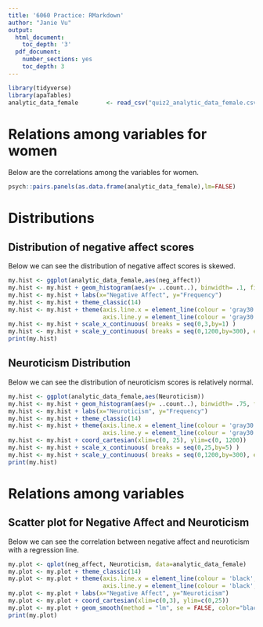 ```yaml
---
title: '6060 Practice: RMarkdown'
author: "Janie Vu"
output:
  html_document:
    toc_depth: '3'
  pdf_document:
    number_sections: yes
    toc_depth: 3
---
```


```r
library(tidyverse)
library(apaTables)
analytic_data_female        <- read_csv("quiz2_analytic_data_female.csv")
```

# **Relations among variables for women**
Below are the correlations among the variables for women.

```r
psych::pairs.panels(as.data.frame(analytic_data_female),lm=FALSE)
```

\pagebreak

# **Distributions**

## **Distribution of negative affect scores**

Below we can see the distribution of negative affect scores is skewed.

```r
my.hist <- ggplot(analytic_data_female,aes(neg_affect))
my.hist <- my.hist + geom_histogram(aes(y= ..count..), binwidth= .1, fill="gray30", color="gray30")
my.hist <- my.hist + labs(x="Negative Affect", y="Frequency")
my.hist <- my.hist + theme_classic(14)
my.hist <- my.hist + theme(axis.line.x = element_line(colour = 'gray30', size=0.5, linetype='solid'),
                           axis.line.y = element_line(colour = 'gray30', size=0.5, linetype='solid'))
my.hist <- my.hist + scale_x_continuous( breaks = seq(0,3,by=1) )
my.hist <- my.hist + scale_y_continuous( breaks = seq(0,1200,by=300), expand=c(0,0) )
print(my.hist)  
```

\pagebreak

## **Neuroticism Distribution**

Below we can see the distribution of neuroticism scores is relatively normal.

```r
my.hist <- ggplot(analytic_data_female,aes(Neuroticism))
my.hist <- my.hist + geom_histogram(aes(y= ..count..), binwidth= .75, fill="gray30", color="gray30")
my.hist <- my.hist + labs(x="Neuroticism", y="Frequency")
my.hist <- my.hist + theme_classic(14)
my.hist <- my.hist + theme(axis.line.x = element_line(colour = 'gray30', size=0.5, linetype='solid'),
                           axis.line.y = element_line(colour = 'gray30', size=0.5, linetype='solid'))
my.hist <- my.hist + coord_cartesian(xlim=c(0, 25), ylim=c(0, 1200))
my.hist <- my.hist + scale_x_continuous( breaks = seq(0,25,by=5) )
my.hist <- my.hist + scale_y_continuous( breaks = seq(0,1200,by=300), expand=c(0,0) )
print(my.hist)
```

\pagebreak

# **Relations among variables**

## **Scatter plot for Negative Affect and Neuroticism**

Below we can see the correlation between negative affect and neuroticism with a regression line.

```r
my.plot <- qplot(neg_affect, Neuroticism, data=analytic_data_female)
my.plot <- my.plot + theme_classic(14)
my.plot <- my.plot + theme(axis.line.x = element_line(colour = 'black', size=0.5, linetype='solid'),
                           axis.line.y = element_line(colour = 'black', size=0.5, linetype = 'solid'))
my.plot <- my.plot + labs(x="Negative Affect", y="Neuroticism")
my.plot <- my.plot + coord_cartesian(xlim=c(0,3), ylim=c(0,25))
my.plot <- my.plot + geom_smooth(method = "lm", se = FALSE, color="black")
print(my.plot)
```
